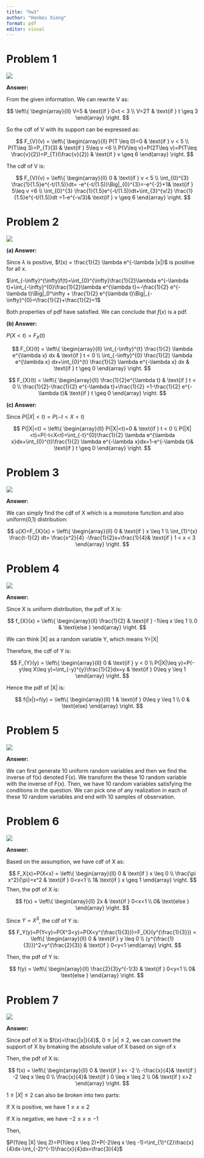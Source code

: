 ```yaml
---
title: "hw3"
author: "Hanbei Xiong"
format: pdf
editor: visual
---
```


# Problem 1

![](images/4681706478246_.pic.jpg)

**Answer:**

From the given information. We can rewrite V as:

$$
\left\{
    \begin{array}{ll}
        V=5 & \text{if } 0<t < 3 \\
        V=2T & \text{if } t \geq 3
    \end{array}
\right.
$$

So the cdf of V with its support can be expressed as:

$$
F_{V}(v) = 
\left\{
    \begin{array}{ll}
        P(T \leq 0)=0 & \text{if } v < 5 \\
        P(T\leq 3)=P_{T}(3) & \text{if } 5\leq v <6 \\
        P(V\leq v)=P(2T\leq v)=P(T\leq \frac{v}{2})=P_{T}(\frac{v}{2}) & \text{if } v \geq 6
    \end{array}
\right.
$$

The cdf of V is:

$$
F_{V}(v) = 
\left\{
    \begin{array}{ll}
        0 & \text{if } v < 5 \\
        \int_{0}^{3} \frac{1}{1.5}e^{-t/(1.5)}dt= -e^{-t/(1.5)}\Big|_{0}^{3}=-e^{-2}+1& \text{if } 5\leq v <6 \\
        \int_{0}^{3} \frac{1}{1.5}e^{-t/(1.5)}dt+\int_{3}^{v/2} \frac{1}{1.5}e^{-t/(1.5)}dt =1-e^{-v/3}& \text{if } v \geq 6
    \end{array}
\right.
$$

# Problem 2

![](images/4691706478253_.pic.jpg)

**(a) Answer:**

Since $\lambda$ is positive, $f(x) = \frac{1}{2} \lambda e^{-\lambda |x|}$ is positive for all x.

$\int_{-\infty}^{\infty}f(t)=\int_{0}^{\infty}\frac{1}{2}\lambda e^{-\lambda t}+\int_{-\infty}^{0}\frac{1}{2}\lambda e^{\lambda t}=-\frac{1}{2} e^{-\lambda t}\Big|_0^\infty + \frac{1}{2} e^{\lambda t}\Big|_{-\infty}^{0}=\frac{1}{2}+\frac{1}{2}=1$

Both properties of pdf have satisfied. We can conclude that $f(x)$ is a pdf.

**(b) Answer:**

$P(X<t)=F_{X}(t)$

$$
F_{X}(t) = 
\left\{
    \begin{array}{ll}
        \int_{-\infty}^{t} \frac{1}{2} \lambda e^{\lambda x} dx & \text{if } t < 0 \\
        \int_{-\infty}^{0} \frac{1}{2} \lambda e^{\lambda x} dx+\int_{0}^{t} \frac{1}{2} \lambda e^{-\lambda x} dx & \text{if } t \geq 0
    \end{array}
\right.
$$

$$
F_{X}(t) = 
\left\{
    \begin{array}{ll}
        \frac{1}{2}e^{\lambda t} & \text{if } t < 0 \\
        \frac{1}{2}-\frac{1}{2} e^{-\lambda t}+\frac{1}{2} =1-\frac{1}{2} e^{-\lambda t}& \text{if } t \geq 0 
    \end{array}
\right.
$$

**(c) Answer:**

Since $P(|X|<t)=P(-t<X<t)$

$$
P(|X|<t) = 
\left\{
    \begin{array}{ll}
        P(|X|<t)=0 & \text{if } t < 0 \\
        P(|X|<t)=P(-t<X<t)=\int_{-t}^{0}\frac{1}{2} \lambda e^{\lambda x}dx+\int_{0}^{t}\frac{1}{2} \lambda e^{-\lambda x}dx=1-e^{-\lambda t}& \text{if } t \geq 0
    \end{array}
\right.
$$

# Problem 3

![](images/4701706478264_.pic.jpg)

**Answer:**

We can simply find the cdf of X which is a monotone function and also uniform(0,1) distribution:

$$
u(X)=F_{X}(x) = 
\left\{
    \begin{array}{ll}
        0 & \text{if } x \leq 1 \\
        \int_{1}^{x} \frac{t-1}{2}  dt= \frac{x^2}{4} -\frac{1}{2}x+\frac{1}{4}& \text{if } 1 < x < 3
    \end{array}
\right.
$$

# Problem 4

![](images/4711706478272_.pic.jpg)

**Answer:**

Since X is uniform distribution, the pdf of X is:

$$
f_{X}(x) = 
\left\{
    \begin{array}{ll}
        \frac{1}{2} & \text{if } -1\leq x \leq 1 \\ 
        0 & \text{else }
    \end{array}
\right.
$$

We can think \|X\| as a random variable Y, which means Y=\|X\|

Therefore, the cdf of Y is:

$$
F_{Y}(y) = 
\left\{
    \begin{array}{ll}
        0 & \text{if } y < 0 \\
        P(|X|\leq y)=P(-y\leq X\leq y)=\int_{-y}^{y}\frac{1}{2}dx=y & \text{if } 0\leq y \leq 1
    \end{array}
\right.
$$

Hence the pdf of \|X\| is:

$$
f(|x|)=f(y) = 
\left\{
    \begin{array}{ll}
        1 & \text{if } 0\leq y \leq 1 \\
        0 & \text{else}  
    \end{array}
\right.
$$

# Problem 5

![](images/4721706478278_.pic.jpg)

**Answer:**

We can first generate 10 uniform random variables and then we find the inverse of f(x) denoted F(x). We transform the these 10 random variable with the inverse of F(x). Then, we have 10 random variables satisfying the conditions in the question. We can pick one of any realization in each of these 10 random variables and end with 10 samples of observation.

# Problem 6

![](images/4731706478289_.pic.jpg)

**Answer:**

Based on the assumption, we have cdf of X as:

$$
F_X(x)=P(X<x) = 
\left\{
    \begin{array}{ll}
        0 & \text{if } x \leq 0 \\
        \frac{\pi x^2}{\pi}=x^2 & \text{if } 0<x<1 \\
        1& \text{if } x \geq 1 
    \end{array}
\right.
$$ Then, the pdf of X is:

$$
f(x) = 
\left\{
    \begin{array}{ll}
        2x & \text{if } 0<x<1 \\
        0& \text{else }  
    \end{array}
\right.
$$

Since $Y=X^3$, the cdf of Y is:

$$
F_Y(y)=P(Y<y)=P(X^3<y)=P(X<y^{\frac{1}{3}})=F_{X}(y^{\frac{1}{3}}) = 
\left\{
    \begin{array}{ll}
        0 & \text{if } y \leq 0 \\
        (y^{\frac{1}{3}})^2=y^{\frac{2}{3}} & \text{if } 0<y<1
    \end{array}
\right.
$$

Then, the pdf of Y is:

$$
f(y) = 
\left\{
    \begin{array}{ll}
        \frac{2}{3}y^{-1/3} & \text{if } 0<y<1 \\
        0& \text{else }  
    \end{array}
\right.
$$

# Problem 7

![](images/4741706478296_.pic.jpg)

**Answer:**

Since pdf of X is $f(x)=\frac{|x|}{4}$, $0\leq |x|\leq 2$, we can convert the support of X by breaking the absolute value of X based on sign of x

Then, the pdf of X is:

$$
f(x) = 
\left\{
    \begin{array}{ll}
        0 & \text{if } x< -2 \\
        -\frac{x}{4}& \text{if } -2 \leq x \leq 0 \\
        \frac{x}{4}& \text{if } 0 \leq x \leq 2 \\
        0& \text{if } x>2
    \end{array}
\right.
$$

$1\leq |X| \leq 2$ can also be broken into two parts:

If X is positive, we have $1\leq x \leq 2$

If X is negative, we have $-2\leq x \leq -1$

Then,

$P(1\leq |X| \leq 2)=P(1\leq x \leq 2)+P(-2\leq x \leq -1)=\int_{1}^{2}\frac{x}{4}dx-\int_{-2}^{-1}\frac{x}{4}dx=\frac{3}{4}$
